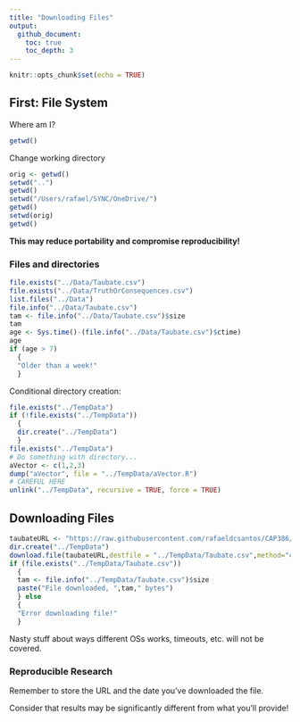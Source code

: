 ```yaml
---
title: "Downloading Files"
output:   
  github_document:
    toc: true
    toc_depth: 3
---
```


```r
knitr::opts_chunk$set(echo = TRUE)
```

## First: File System

Where am I?
```r
getwd()
```

Change working directory
```r
orig <- getwd()
setwd("..")
getwd()
setwd("/Users/rafael/SYNC/OneDrive/")
getwd()
setwd(orig)
getwd()
```

<b>This may reduce portability and compromise reproducibility!</b>

### Files and directories
```r
file.exists("../Data/Taubate.csv")
file.exists("../Data/TruthOrConsequences.csv")
list.files("../Data")
file.info("../Data/Taubate.csv")
tam <- file.info("../Data/Taubate.csv")$size
tam
age <- Sys.time()-(file.info("../Data/Taubate.csv")$ctime)
age
if (age > 7)
  {
  "Older than a week!"
  }
```

Conditional directory creation:
```r
file.exists("../TempData")
if (!file.exists("../TempData"))
  {
  dir.create("../TempData")  
  }
file.exists("../TempData")
# Do something with directory...
aVector <- c(1,2,3)
dump("aVector", file = "../TempData/aVector.R")
# CAREFUL HERE
unlink("../TempData", recursive = TRUE, force = TRUE)
```

## Downloading Files
```r
taubateURL <- "https://raw.githubusercontent.com/rafaeldcsantos/CAP386/master/Data/Taubate.csv"
dir.create("../TempData")  
download.file(taubateURL,destfile = "../TempData/Taubate.csv",method="curl")
if (file.exists("../TempData/Taubate.csv"))
  {
  tam <- file.info("../TempData/Taubate.csv")$size
  paste("File downloaded, ",tam," bytes")
  } else
  {
  "Error downloading file!"
  }
```

Nasty stuff about ways different OSs works, timeouts, etc. will not be covered.

### Reproducible Research

Remember to store the URL and the date you've downloaded the file. 

Consider that results may be significantly different from what you'll provide!




